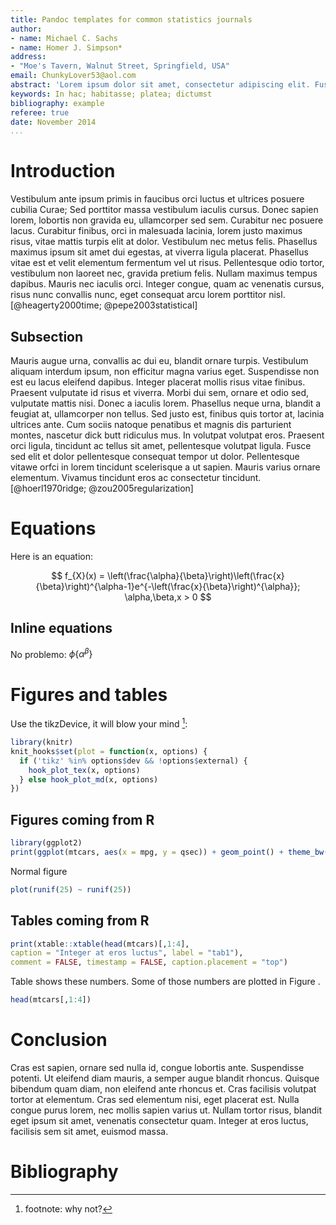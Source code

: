 ```yaml
---
title: Pandoc templates for common statistics journals
author:
- name: Michael C. Sachs
- name: Homer J. Simpson*
address:
- "Moe's Tavern, Walnut Street, Springfield, USA"
email: ChunkyLover53@aol.com
abstract: 'Lorem ipsum dolor sit amet, consectetur adipiscing elit. Fusce non ex metus. Etiam tempor nisl at lorem facilisis, vel malesuada est mollis. Pellentesque nunc lacus, porttitor in mollis quis, pellentesque quis sem. Nunc consequat, elit vel tincidunt tincidunt, urna arcu efficitur turpis, ac mollis turpis velit vitae libero. Aenean mauris lacus, blandit a nulla a, scelerisque lobortis dolor. Etiam viverra, nibh vehicula vehicula congue, nisl dui mattis risus, quis convallis massa nisi quis elit. Maecenas gravida nunc nec dignissim consequat. Fusce scelerisque magna ut odio ullamcorper dapibus. Vivamus et dignissim nunc.'
keywords: In hac; habitasse; platea; dictumst
bibliography: example
referee: true
date: November 2014
...
```


Introduction
===============
Vestibulum ante ipsum primis in faucibus orci luctus et ultrices posuere cubilia Curae; Sed porttitor massa vestibulum iaculis cursus. Donec sapien lorem, lobortis non gravida eu, ullamcorper sed sem. Curabitur nec posuere lacus. Curabitur finibus, orci in malesuada lacinia, lorem justo maximus risus, vitae mattis turpis elit at dolor. Vestibulum nec metus felis. Phasellus maximus ipsum sit amet dui egestas, at viverra ligula placerat. Phasellus vitae est et velit elementum fermentum vel ut risus. Pellentesque odio tortor, vestibulum non laoreet nec, gravida pretium felis. Nullam maximus tempus dapibus. Mauris nec iaculis orci. Integer congue, quam ac venenatis cursus, risus nunc convallis nunc, eget consequat arcu lorem porttitor nisl. [@heagerty2000time; @pepe2003statistical]


Subsection
---------------
Mauris augue urna, convallis ac dui eu, blandit ornare turpis. Vestibulum aliquam interdum ipsum, non efficitur magna varius eget. Suspendisse non est eu lacus eleifend dapibus. Integer placerat mollis risus vitae finibus. Praesent vulputate id risus et viverra. Morbi dui sem, ornare et odio sed, vulputate mattis nisi. Donec a iaculis lorem. Phasellus neque urna, blandit a feugiat at, ullamcorper non tellus. Sed justo est, finibus quis tortor at, lacinia ultrices ante. Cum sociis natoque penatibus et magnis dis parturient montes, nascetur dick butt ridiculus mus. In volutpat volutpat eros. Praesent orci ligula, tincidunt ac tellus sit amet, pellentesque volutpat ligula. Fusce sed elit et dolor pellentesque consequat tempor ut dolor. Pellentesque vitawe orfci in lorem tincidunt scelerisque a ut sapien. Mauris varius ornare elementum. Vivamus tincidunt eros ac consectetur tincidunt. [@hoerl1970ridge; @zou2005regularization]

Equations
===============

Here is an equation:

$$ f_{X}(x) = \left(\frac{\alpha}{\beta}\right)\left(\frac{x}{\beta}\right)^{\alpha-1}e^{-\left(\frac{x}{\beta}\right)^{\alpha}}; \alpha,\beta,x > 0 $$

Inline equations
-----------------

No problemo: $\phi\{\alpha^\beta\}$

Figures and tables
=================
Use the tikzDevice, it will blow your mind ^[footnote: why not?]:

```r
library(knitr)
knit_hooks$set(plot = function(x, options) {
  if ('tikz' %in% options$dev && !options$external) {
    hook_plot_tex(x, options)
  } else hook_plot_md(x, options)
})
```

Figures coming from R
-----------------

```r
library(ggplot2)
print(ggplot(mtcars, aes(x = mpg, y = qsec)) + geom_point() + theme_bw())
```

Normal figure

```r
plot(runif(25) ~ runif(25))
```

\clearpage

Tables coming from R
-----------------

```r
print(xtable::xtable(head(mtcars)[,1:4], 
caption = "Integer at eros luctus", label = "tab1"), 
comment = FALSE, timestamp = FALSE, caption.placement = "top")
```

Table \ref{tab1} shows these numbers. Some of those numbers are plotted in Figure \ref{fig:fig1}.


```r
head(mtcars[,1:4])
```


Conclusion
================
Cras est sapien, ornare sed nulla id, congue lobortis ante. Suspendisse potenti. Ut eleifend diam mauris, a semper augue blandit rhoncus. Quisque bibendum quam diam, non eleifend ante rhoncus et. Cras facilisis volutpat tortor at elementum. Cras sed elementum nisi, eget placerat est. Nulla congue purus lorem, nec mollis sapien varius ut. Nullam tortor risus, blandit eget ipsum sit amet, venenatis consectetur quam. Integer at eros luctus, facilisis sem sit amet, euismod massa.


Bibliography 
===============



